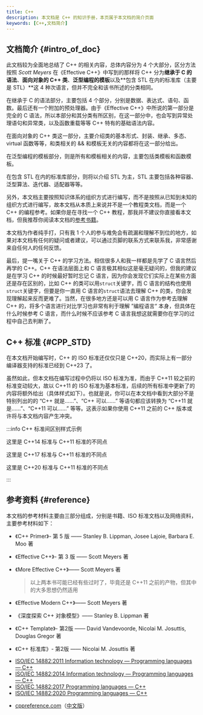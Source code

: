 ```yaml
---
title: C++
description: 本文档是 C++ 的知识手册，本页属于本文档的简介页面
keywords: [C++,文档简介]
---
```


## 文档简介 {#intro_of_doc}

此文档较为全面地总结了 C++ 的相关内容，总体内容分为 4 个大部分，区分方法按照 *Scott Meyers* 在《Effective C++》中写到的那样将 C++ 分为**继承于 C 的语法**、**面向对象的 C++ 类**、**泛型编程的模板**以及**包含 STL 在内的标准库（主要是 STL）**这 4 种次语言，但并不完全和该书所述的分类相同。

在继承于 C 的语法部分，主要包括 4 个部分，分别是数据、表达式、语句、函数。最后还有一个附加的预处理器。由于《Effective C++》中所说的第一部分是完全的 C 语法，所以本部分和其分类有所区别，在这一部分中，也会写到异常处理语句和异常类，以及函数重载等等 C++ 特有的基础语法内容。

在面向对象的 C++ 类这一部分，主要介绍类的基本形式、封装、继承、多态、virtual 函数等等，和类相关的 && 和模板无关的内容都将在这一部分给出。

在泛型编程的模板部分，则是所有和模板相关的内容，主要包括类模板和函数模板。

在包含 STL 在内的标准库部分，则将以介绍 STL 为主，STL 主要包括各种容器、泛型算法、迭代器、适配器等等。

另外，本文档主要按照知识体系的组织方式进行编写，而不是按照从已知到未知的组织方式进行编写，故本文档从本质上来说并不是一个教程类文档，而是一个 C++ 的编程参考。如果你是在寻找一个 C++ 教程，那我并不建议你直接看本文档，但我推荐你阅读本文档的[参考书籍](#reference)。

本文档为作者纯手打，只有我 1 个人的参与难免会有疏漏和理解不到位的地方，如果对本文档有任何的疑问或者建议，可以通过页脚的联系方式来联系我，非常感谢来自任何人的任何反馈。

最后，提一嘴关于 C++ 的学习方法。相信很多人和我一样都是先学了 C 语言然后再学的 C++。C++ 在语法层面上和 C 语言极其相似这是毫无疑问的，但我的建议是在学习 C++ 的时候最好暂时忘记 C 语言，因为你会发现它们实际上在某些方面还是存在区别的，比如 C++ 的类可以用`struct`关键字，而 C 语言的结构也使用`struct`关键字，但要是你一直用 C 语言的`struct`语法去理解 C++ 的类，你会发现理解起来反而更难了。当然，在很多地方还是可以用 C 语言作为参考去理解 C++ 的，将多个语言进行对比学习也非常有利于理解 ”编程语言“ 本身，但具体在什么时候参考 C 语言，而什么时候不应该参考 C 语言我想这就需要你在学习的过程中自己去判断了。



## C++ 标准 {#CPP_STD}

在本文档开始编写时，C++ 的 ISO 标准还仅仅只是 C++20，而实际上有一部分编译器支持的标准已经到 C++23 了。

虽然如此，但本文档在编写过程中仍将以 ISO 标准为准，而由于 C++11 较之前的标准变动较大，故以 C++11 的 ISO 标准为基本标准，后续的所有标准中更新了的内容将额外给出（具体样式如下）。也就是说，你可以在本文档中看到大部分不是特别列出的的 “C++ 就是……”、“C++ 可以……” 等语句都应该转换为 “C++11 就是……”、“C++11 可以……” 等等。这表示如果你使用 C++11 之前的 C++ 版本或许将与本文档内容产生冲突。

:::info C++ 标准间区别样式示例

<Tabs>

<TabItem value="C++ 14" default>

这里是 C++14 标准与 C++11 标准的不同点

</TabItem>

<TabItem value="C++ 17">

这里是 C++17 标准与 C++11 标准的不同点

</TabItem>

<TabItem value="C++ 20">

这里是 C++20 标准与 C++11 标准的不同点

</TabItem>

</Tabs>

:::



## 参考资料 {#reference}

本文档的参考材料主要由三部分组成，分别是书籍、ISO 标准文档以及网络资料，主要参考材料如下：

<Tabs>

<TabItem value="Books" label="书籍" default>

- 《C++ Primer》- 第 5 版 —— Stanley B. Lippman, Josee Lajoie, Barbara E. Moo 著

- 《Effective C++》- 第 3 版 —— Scott Meyers 著

- 《More Effective C++》—— Scott Meyers 著

  > 以上两本书可能已经有些过时了，毕竟还是 C++11 之前的产物，但其中的大多思想仍然适用

- 《Effective Modern C++》—— Scott Meyers 著

- 《深度探索 C++ 对象模型》—— Stanley B. Lippman 著

- 《C++ Template》- 第2版 —— David Vandevoorde, Nicolai M. Josuttis, Douglas Gregor 著

- 《C++ 标准库》- 第2版 —— Nicolai M. Josuttis 著

</TabItem>

<TabItem value="ISO" label="ISO 标准文档">

- [ISO/IEC 14882:2011 Information technology — Programming languages — C++](https://www.iso.org/standard/50372.html)
- [ISO/IEC 14882:2014 Information technology — Programming languages — C++](https://www.iso.org/standard/64029.html)
- [ISO/IEC 14882:2017 Programming languages — C++](https://www.iso.org/standard/68564.html)
- [ISO/IEC 14882:2020 Programming languages — C++](https://www.iso.org/standard/79358.html)

</TabItem>

<TabItem value="Web" label="网站">

- [cppreference.com](https://en.cppreference.com/w/)（[中文版](https://zh.cppreference.com/w/%E9%A6%96%E9%A1%B5)）

</TabItem>

</Tabs>
